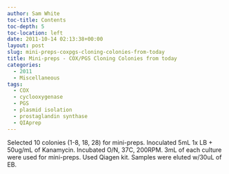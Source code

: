 ```yaml
---
author: Sam White
toc-title: Contents
toc-depth: 5
toc-location: left
date: 2011-10-14 02:13:38+00:00
layout: post
slug: mini-preps-coxpgs-cloning-colonies-from-today
title: Mini-preps - COX/PGS Cloning Colonies from today
categories:
  - 2011
  - Miscellaneous
tags:
  - COX
  - cyclooxygenase
  - PGS
  - plasmid isolation
  - prostaglandin synthase
  - QIAprep
---
```


Selected 10 colonies (1-8, 18, 28) for mini-preps. Inoculated 5mL 1x LB + 50ug/mL of Kanamycin. Incubated O/N, 37C, 200RPM. 3mL of each culture were used for mini-preps. Used Qiagen kit. Samples were eluted w/30uL of EB.
